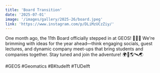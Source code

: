 ```yaml
---
title: 'Board Transition'
date: '2025-07-01'
image: '/images/gallery/2025-26/board.jpeg'
link: 'https://www.instagram.com/p/DLiMzUCzZiy/'
---
```


One month ago, the 11th Board officially stepped in at GEOS! 🎉🎉🎉
We're brimming with ideas for the year ahead—think engaging socials, guest lectures, and dynamic company meet-ups that bring students and companies together.
Stay tuned and join the adventure! 🌍🧭🌎🛰️🌏

#GEOS #Geomatics #BKtudelft #TUDelft
